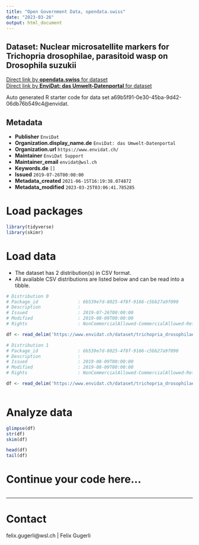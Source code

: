 ```yaml
---
title: "Open Government Data, opendata.swiss"
date: "2023-03-26"
output: html_document
---
```


## Dataset: Nuclear microsatellite markers for Trichopria drosophilae, parasitoid wasp on Drosophila suzukii



[Direct link by **opendata.swiss** for dataset](https://opendata.swiss/de/dataset/nuclear-microsatellite-markers-for-trichopria-drosophilae-parasitoid-wasp-on-drosophila-suzukii)<br>
[Direct link by **EnviDat: das Umwelt-Datenportal** for dataset](https://www.envidat.ch/#/metadata/trichopria_drosophilae_nuclear_microsats)

Auto generated R starter code for data set a69b5f91-0e30-45ba-9d42-06db76b549c4@envidat.

## Metadata

- **Publisher** `EnviDat`
- **Organization.display_name.de** `EnviDat: das Umwelt-Datenportal`
- **Organization.url** `https://www.envidat.ch/`
- **Maintainer** `EnviDat Support`
- **Maintainer_email** `envidat@wsl.ch`
- **Keywords.de** `[]`
- **Issued** `2019-07-26T00:00:00`
- **Metadata_created** `2021-06-15T16:19:38.074872`
- **Metadata_modified** `2023-03-25T03:06:41.785285`


# Load packages

```r

library(tidyverse)
library(skimr)

```

# Load data

-   The dataset has 2 distribution(s) in CSV format.
-   All available CSV distributions are listed below and can be read into a tibble.

```r

# Distribution 0
# Package_id               : 6b539e7d-8025-4f8f-9166-c5bb27a9f090
# Description              : 
# Issued                   : 2019-07-26T00:00:00
# Modified                 : 2019-08-09T00:00:00
# Rights                   : NonCommercialAllowed-CommercialAllowed-ReferenceRequired

df <- read_delim('https://www.envidat.ch/dataset/trichopria_drosophilae_nuclear_microsats/resource/9bd01ee4-8334-4d38-b64e-806fc839fa8c')

# Distribution 1
# Package_id               : 6b539e7d-8025-4f8f-9166-c5bb27a9f090
# Description              : 
# Issued                   : 2019-08-09T00:00:00
# Modified                 : 2019-08-09T00:00:00
# Rights                   : NonCommercialAllowed-CommercialAllowed-ReferenceRequired

df <- read_delim('https://www.envidat.ch/dataset/trichopria_drosophilae_nuclear_microsats/resource/9998d313-6c9a-4abc-b83b-a5b0c31c07cb')



```

# Analyze data

```r

glimpse(df)
str(df)
skim(df)

head(df)
tail(df)

```

# Continue your code here...

```r

```

------------------------------------------------------------------------

# Contact

felix.gugerli@wsl.ch | Felix Gugerli
